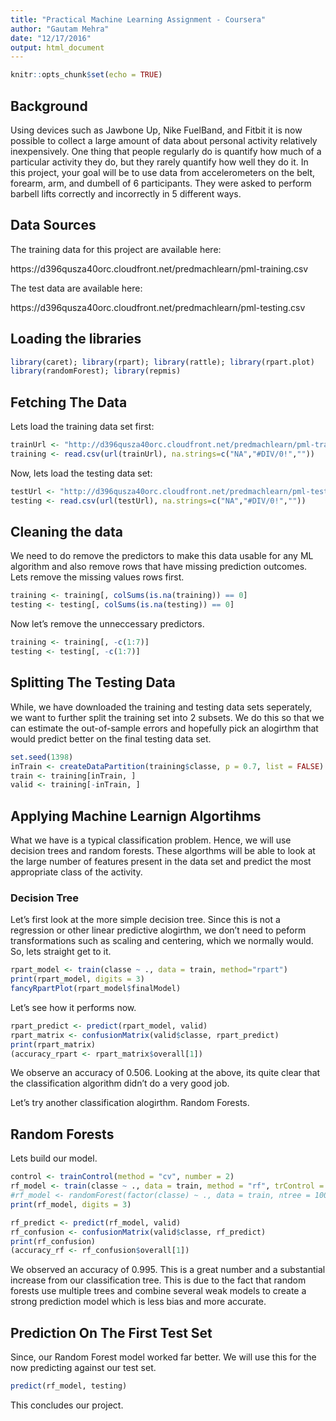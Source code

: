 ```yaml
---
title: "Practical Machine Learning Assignment - Coursera"
author: "Gautam Mehra"
date: "12/17/2016"
output: html_document
---
```


```r
knitr::opts_chunk$set(echo = TRUE)
```

## Background
Using devices such as Jawbone Up, Nike FuelBand, and Fitbit it is now possible to collect a large amount of data about personal activity relatively inexpensively. One thing that people regularly do is quantify how much of a particular activity they do, but they rarely quantify how well they do it. In this project, your goal will be to use data from accelerometers on the belt, forearm, arm, and dumbell of 6 participants. They were asked to perform barbell lifts correctly and incorrectly in 5 different ways.

## Data Sources
The training data for this project are available here:

https://d396qusza40orc.cloudfront.net/predmachlearn/pml-training.csv

The test data are available here:

https://d396qusza40orc.cloudfront.net/predmachlearn/pml-testing.csv

## Loading the libraries
```r
library(caret); library(rpart); library(rattle); library(rpart.plot)
library(randomForest); library(repmis)
```
## Fetching The Data

Lets load the training data set first:

```r
trainUrl <- "http://d396qusza40orc.cloudfront.net/predmachlearn/pml-training.csv"
training <- read.csv(url(trainUrl), na.strings=c("NA","#DIV/0!",""))
```

Now, lets load the testing data set:
```r
testUrl <- "http://d396qusza40orc.cloudfront.net/predmachlearn/pml-testing.csv"
testing <- read.csv(url(testUrl), na.strings=c("NA","#DIV/0!",""))
```

## Cleaning the data
We need to do remove the predictors to make this data usable for any ML algorithm and also remove rows that have missing prediction outcomes. Lets remove the missing values rows first.

```r
training <- training[, colSums(is.na(training)) == 0]
testing <- testing[, colSums(is.na(testing)) == 0]
```

Now let's remove the unneccessary predictors.

```r
training <- training[, -c(1:7)]
testing <- testing[, -c(1:7)]
```

## Splitting The Testing Data
While, we have downloaded the training and testing data sets seperately, we want to further split the training set into 2 subsets. We do this so that we can estimate the out-of-sample errors and hopefully pick an alogirthm that would predict better on the final testing data set.

```r
set.seed(1398) 
inTrain <- createDataPartition(training$classe, p = 0.7, list = FALSE)
train <- training[inTrain, ]
valid <- training[-inTrain, ]
```

## Applying Machine Learnign Algortihms
What we have is a typical classification problem. Hence, we will use decision trees and random forests. These algorthms will be able to look at the large number of features present in the data set and predict the most appropriate class of the activity.

### Decision Tree
Let's first look at the more simple decision tree. Since this is not a regression or other linear predictive alogirthm, we don't need to peform transformations such as scaling and centering, which we normally would. So, lets straight get to it.

```r
rpart_model <- train(classe ~ ., data = train, method="rpart")
print(rpart_model, digits = 3)
fancyRpartPlot(rpart_model$finalModel)
```

Let's see how it performs now.
```r
rpart_predict <- predict(rpart_model, valid)
rpart_matrix <- confusionMatrix(valid$classe, rpart_predict)
print(rpart_matrix)
(accuracy_rpart <- rpart_matrix$overall[1])
```

We observe an accuracy of 0.506. Looking at the above, its quite clear that the classification algorithm didn't do a very good job. 

Let's try another classification alogirthm. Random Forests.

## Random Forests

Lets build our model.
```r
control <- trainControl(method = "cv", number = 2)
rf_model <- train(classe ~ ., data = train, method = "rf", trControl = control)
#rf_model <- randomForest(factor(classe) ~ ., data = train, ntree = 100)
print(rf_model, digits = 3)
```

```r
rf_predict <- predict(rf_model, valid)
rf_confusion <- confusionMatrix(valid$classe, rf_predict)
print(rf_confusion)
(accuracy_rf <- rf_confusion$overall[1])
```
We observed an accuracy of 0.995. This is a great number and a substantial increase from our classification tree. This is due to the fact that random forests use multiple trees and combine several weak models to create a strong prediction model which is less bias and more accurate.

## Prediction On The First Test Set
Since, our Random Forest model worked far better. We will use this for the now predicting against our test set.

```r
predict(rf_model, testing)
```

This concludes our project.
